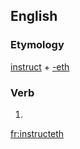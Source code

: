 ==English==

===Etymology===
[[instruct]] + [[-eth]]

===Verb===
{{en-verb form}}

# {{archaic third-person singular of|instruct}}

[[fr:instructeth]]